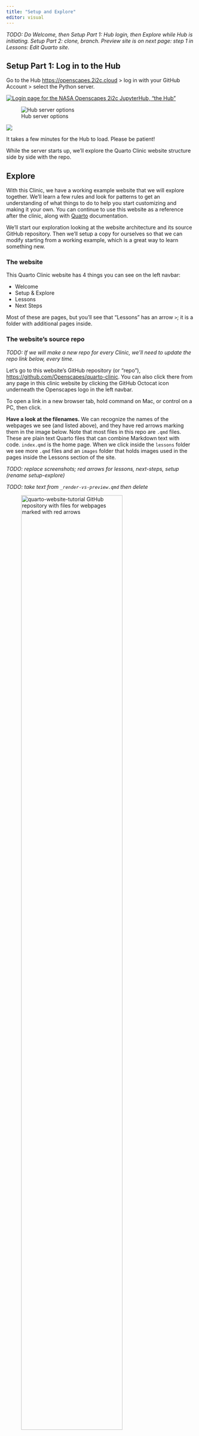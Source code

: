 ```yaml
---
title: "Setup and Explore"
editor: visual
---
```


*TODO: Do Welcome, then Setup Part 1: Hub login, then Explore while Hub is initiating. Setup Part 2: clone, branch. Preview site is on next page: step 1 in Lessons: Edit Quarto site.*

## Setup Part 1: Log in to the Hub

Go to the Hub <https://openscapes.2i2c.cloud> \> log in with your GitHub Account \> select the Python server.

[![Login page for the NASA Openscapes 2i2c JupyterHub, "the Hub"](images/jupyterhub-2i2c-login.png)](https://openscapes.2i2c.cloud/)

![Hub server options](images/jupyterhub-server-options.png)

![](images/jupyterhub-loading.png)

It takes a few minutes for the Hub to load. Please be patient!

While the server starts up, we’ll explore the Quarto Clinic website structure side by side with the repo.

## Explore

With this Clinic, we have a working example website that we will explore together. We'll learn a few rules and look for patterns to get an understanding of what things to do to help you start customizing and making it your own. You can continue to use this website as a reference after the clinic, along with [Quarto](https://quarto.org) documentation.

We'll start our exploration looking at the website architecture and its source GitHub repository. Then we'll setup a copy for ourselves so that we can modify starting from a working example, which is a great way to learn something new.

### The website

This Quarto Clinic website has 4 things you can see on the left navbar:

-   Welcome
-   Setup & Explore
-   Lessons
-   Next Steps

Most of these are pages, but you'll see that "Lessons" has an arrow `>`; it is a folder with additional pages inside.

### The website's source repo

*TODO: If we will make a new repo for every Clinic, we'll need to update the repo link below, every time.*

Let's go to this website's GitHub repository (or "repo"), <https://github.com/Openscapes/quarto-clinic>. You can also click there from any page in this clinic website by clicking the GitHub Octocat icon underneath the Openscapes logo in the left navbar.

::: callout-tip
To open a link in a new browser tab, hold command on Mac, or control on a PC, then click.
:::

**Have a look at the filenames.** We can recognize the names of the webpages we see (and listed above), and they have red arrows marking them in the image below. Note that most files in this repo are `.qmd` files. These are plain text Quarto files that can combine Markdown text with code. `index.qmd` is the home page. When we click inside the `lessons` folder we see more `.qmd` files and an `images` folder that holds images used in the pages inside the Lessons section of the site.

*TODO: replace screenshots; red arrows for lessons, next-steps, setup (rename setup-explore)*

*TODO: take text from `_render-vs-preview.qmd` then delete*

![quarto-website-tutorial GitHub repository with files for webpages marked with red arrows](images/quarto-files-github.png){fig-alt="Screenshot of files on GitHub with red arrows identifying the files that we saw in the left sidebar" fig-align="center" width="80%"}

### `_quarto.yml` intro

There is also a `_quarto.yml` file, which is the website's configuration file. It is essentially metadata for the website that includes the order that the pages / sections will be in. This is where we can update the organization of our website: which page comes before another, and how pages are named in the navbar. If we compare the repo and website side-by-side, we'll see that the pages that appear on our website are listed there.

![\_quarto.yml and website side-by-side](images/quarto-yml-site-side-by-side3.png){fig-align="center"}

We'll learn more about how to interact with `_quarto.yml` in the [Lessons](lessons/index.qmd).

## Setup Part 2: Clone the Quarto Clinic repo

After our Hub server has loaded (Setup Part 1), we'll clone the Quarto Clinic repository into the Hub.

**Option A:** In the Hub, use the Git tab to Clone the repo.

![Clone a GitHub repository in the Hub](images/jupyterhyb-clone-repo.png)

**Option B:** In the Hub, do this by opening a terminal (File \> New \> Terminal). In the Terminal, `git clone` your repository and `cd` into it:

``` bash
git clone https://github.com/openscapes/quarto-clinic
cd quarto-clinic
```

### Create a new branch

Working in a branch means you have your own version of the Quarto Clinic to edit and preview. Later, we'll learn how to contribute your edits to the Main branch of the Clinic by making a "Pull Request" on GitHub.

Navigate into the `quarto-clinic` folder (In the Terminal: `cd quarto-clinic)` \> click the Git tab \> New Branch, with branch name = *your name*, to make it easy to identify your work in the exercises that follow.

![Create a branch](images/jupyterhub-git-branch.png)

*TODO add cmd line for creating a branch ?git checkout yourname*

### Set up our Git credentials

*TODO: do we need to do [Step 5.1. Configure Git (`git config`)](https://nasa-openscapes.github.io/2021-Cloud-Hackathon/tutorials/00_Setup.html#step-5.1.-configure-git-git-config)? (but ignore the push file part). Clarify the following text to say see the orange dot. click it to be prompted*

When you see the following screenshot, GitHub is asking for you to input your credentials. (Note: you see this screenshot when you have committed work to push to GitHub.com. In this case we have created a new branch in the Hub and it does not yet exist on GitHub.

![Prompt to add your Git credentials](images/jupyterhub-git-credentials.png)

We'll follow the instructions in the 2021 Cloud Hackathon to [Setup your Personal Access Token (PAT)](https://nasa-openscapes.github.io/2021-Cloud-Hackathon/tutorials/00_Setup.html#step-5.6.-setup-pat).

## Onward!

Now we are ready to start editing! The next chapter describes how to do this in the JupyterHub.
